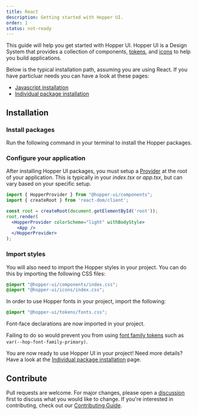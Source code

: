 ```yaml
---
title: React
description: Getting started with Hopper UI.
order: 1
status: not-ready
---
```


This guide will help you get started with Hopper UI. Hopper UI is a Design System that provides a collection of components, [tokens](/tokens/overview/introduction), and [icons](/icons/getting-started/introduction) to help you build applications.

Below is the typical installation path, assuming you are using React. If you have particluar needs you can have a look at these pages:

- [Javascript installation](/getting-started/javascript)
- [Individual package installation](/getting-started/individual-packages)

## Installation

### Install packages

Run the following command in your terminal to install the Hopper packages.

<PackageInstallation library="components @hopper-ui/icons @hopper-ui/styled-system react-aria react-aria-components" mod="prod" />

### Configure your application

After installing Hopper UI packages, you must setup a [Provider](/components/HopperProvider) at the root of your application. This is typically in your _index.tsx_ or _app.tsx_, but can vary based on your specific setup.

```jsx
import { HopperProvider } from "@hopper-ui/components";
import { createRoot } from 'react-dom/client';

const root = createRoot(document.getElementById('root'));
root.render(
  <HopperProvider colorScheme="light" withBodyStyle>
    <App />
  </HopperProvider>
);
```

### Import styles

You will also need to import the Hopper styles in your project. You can do this by importing the following CSS files:

```css
@import "@hopper-ui/components/index.css";
@import "@hopper-ui/icons/index.css";
```

In order to use Hopper fonts in your project, import the following:

```css title="myfile.css"
@import "@hopper-ui/tokens/fonts.css";
```

Font-face declarations are now imported in your project.

Failing to do so would prevent you from using [font family tokens](/tokens/semantic/typography) such as `var(--hop-font-family-primary)`.

You are now ready to use Hopper UI in your project! Need more details? Have a look at the [Individual package installation](/getting-started/individual-packages) page.

## Contribute

Pull requests are welcome. For major changes, please open a [discussion](https://github.com/gsoft-inc/wl-hopper/discussions/new/choose) first to discuss what you would like to change. If you're interested in contributing, check out our [Contributing Guide](https://github.com/gsoft-inc/wl-hopper/blob/main/CONTRIBUTING.md).
